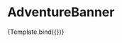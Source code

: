 
<Meta title="Experiences/WKND/Components/AdventureBanner" component={AdventureBanner} parameters={{}} />


# AdventureBanner

<Canvas withSource="open">
  <Story
    name="AdventureBanner"
    args={{
      adventureType: 'Cycling',
      adventureTitle: 'Cycling Southern Utah',
      adventureTripLength: '5 Days',
      adventurePrimaryImage: {
        _path: '/__assets/wknd/bg-adventures-1--small.jpg',
      },
    }}
  >
    {Template.bind({})}
  </Story>
</Canvas>
